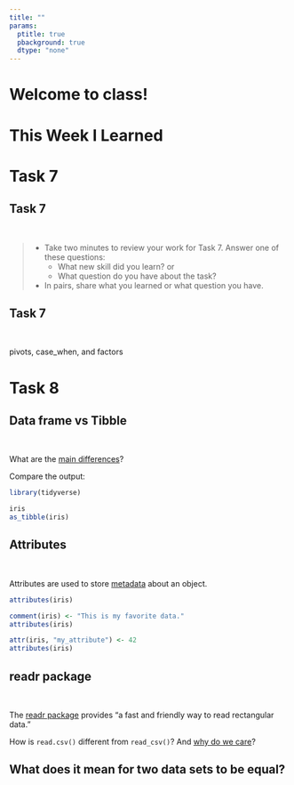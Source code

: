 ```yaml
---
title: ""
params:
  ptitle: true
  pbackground: true
  dtype: "none"
---
```


# Welcome to class! {data-background=#e8c35d}

# This Week I Learned {data-background=#e8c35d}

# Task 7 {data-background=#e8c35d}

## Task 7

<br>

> - Take two minutes to review your work for Task 7. Answer one of these questions:
>   - What new skill did you learn? or
>   - What question do you have about the task?
> - In pairs, share what you learned or what question you have.

## Task 7

<br>

pivots, case_when, and factors

# Task 8 {data-background=#e8c35d}

## Data frame vs Tibble

<br>

What are the [main differences](https://r4ds.had.co.nz/tibbles.html#tibbles)?

Compare the output:

```r
library(tidyverse)

iris
as_tibble(iris)
```

## Attributes

<br>

Attributes are used to store [metadata](https://www.google.com/search?q=metadata&rlz=1C1GCEJ_enUS882US882&oq=metadata&aqs=chrome.0.0i67i131i433j0i67l4j69i60l3.694j0j7&sourceid=chrome&ie=UTF-8) about an object.

```r
attributes(iris)

comment(iris) <- "This is my favorite data."
attributes(iris)

attr(iris, "my_attribute") <- 42
attributes(iris)
```

## readr package

<br>

The [readr package](https://readr.tidyverse.org/) provides "a fast and friendly way to read rectangular data."

How is `read.csv()` different from `read_csv()`? And [why do we care](https://r4ds.had.co.nz/data-import.html#compared-to-base-r)?

## What does it mean for two data sets to be equal?

<!-----------
## regular expressions

A **regular expression** is a sequence of characters that define a search pattern.

Usually such patterns are used by string-searching algorithms for "find" or "find and replace" operations on strings, or for input validation.

[regex101.com](https://regex101.com/)
------------->